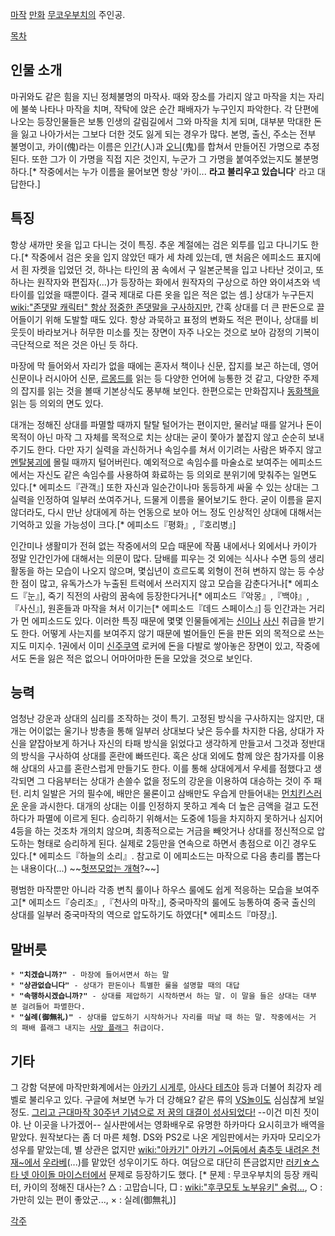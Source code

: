 [[마작]] [[만화]] [[무코우부치]]의 주인공.

[[목차]]

== 인물 소개 ==
마귀와도 같은 힘을 지닌 정체불명의 마작사. 때와 장소를 가리지 않고 마작을 치는 자리에 불쑥 나타나 마작을 치며, 작탁에 앉은 순간 패배자가 누구인지 파악한다. 각 단편에 나오는 등장인물들은 보통 인생의 갈림길에서 그와 마작을 치게 되며, 대부분 막대한 돈을 잃고 나아가서는 그보다 더한 것도 잃게 되는 경우가 많다.
본명, 출신, 주소는 전부 불명이고, 카이(傀)라는 이름은 [[인간]](人)과 [[오니]](鬼)를 합쳐서 만들어진 가명으로 추정된다. 또한 그가 이 가명을 직접 지은 것인지, 누군가 그 가명을 붙여주었는지도 불분명하다.[* 작중에서는 누가 이름을 물어보면 항상 '카이... '''라고 불리우고 있습니다'''' 라고 대답한다.] 

== 특징 ==
항상 새까만 옷을 입고 다니는 것이 특징. 추운 계절에는 검은 외투를 입고 다니기도 한다.[* 작중에서 검은 옷을 입지 않았던 때가 세 차례 있는데, 맨 처음은 에피소드 표지에서 흰 자켓을 입었던 것, 하나는 타인의 꿈 속에서 구 일본군복을 입고 나타난 것이고, 또 하나는 원작자와 편집자(...)가 등장하는 화에서 원작자의 구상으로 하얀 와이셔츠와 넥타이를 입었을 때뿐이다. 결국 제대로 다른 옷을 입은 적은 없는 셈.] 상대가 누구든지 [[wiki:"존댓말 캐릭터" 항상 정중한 존댓말을 구사하지만]], 간혹 상대를 더 큰 판돈으로 끌어들이기 위해 도발할 때도 있다. 항상 과묵하고 표정의 변화도 적은 편이나, 상대를 비웃듯이 바라보거나 허무한 미소를 짓는 장면이 자주 나오는 것으로 보아 감정의 기복이 극단적으로 적은 것은 아닌 듯 하다.

마장에 막 들어와서 자리가 없을 때에는 혼자서 책이나 신문, 잡지를 보곤 하는데, 영어 신문이나 러시아어 신문, [[르몽드]]를 읽는 등 다양한 언어에 능통한 것 같고, 다양한 주제의 잡지를 읽는 것을 볼때 기본상식도 풍부해 보인다. 한편으로는 만화잡지나 [[동화책]]을 읽는 등 의외의 면도 있다.

대개는 정해진 상대를 파멸할 때까지 탈탈 털어가는 편이지만, 물러날 때를 알거나 돈이 목적이 아닌 마작 그 자체를 목적으로 치는 상대는 굳이 쫓아가 붙잡지 않고 순순히 보내주기도 한다. 다만 자기 실력을 과신하거나 속임수를 쳐서 이기려는 사람은 봐주지 않고 [[멘탈붕괴]]에 몰릴 때까지 털어버린다. 예외적으로 속임수를 마술쇼로 보여주는 에피소드에서는 자신도 같은 속임수를 사용하여 화료하는 등 의외로 분위기에 맞춰주는 일면도 있다.[* 에피소드『관객』] 또한 자신과 일순간이나마 동등하게 싸울 수 있는 상대는 그 실력을 인정하여 일부러 쏘여주거나, 드물게 이름을 물어보기도 한다. 굳이 이름을 묻지 않더라도, 다시 만난 상대에게 하는 언동으로 보아 어느 정도 인상적인 상대에 대해서는 기억하고 있을 가능성이 크다.[* 에피소드『평화』,『호리병』] 

인간미나 생활미가 전혀 없는 작중에서의 모습 때문에 작품 내에서나 외에서나 카이가 정말 인간인가에 대해서는 의문이 많다. 담배를 피우는 것 외에는 식사나 수면 등의 생리활동을 하는 모습이 나오지 않으며, 몇십년이 흐르도록 외형이 전혀 변하지 않는 등 수상한 점이 많고, 유독가스가 누출된 트럭에서 쓰러지지 않고 모습을 감춘다거나[* 에피소드『눈』], 죽기 직전의 사람의 꿈속에 등장한다거나[* 에피소드『악몽』,『백야』,『사신』], 원혼들과 마작을 쳐서 이기는[* 에피소드『데드 스페이스』] 등 인간과는 거리가 먼 에피소드도 있다. 이러한 특징 때문에 몇몇 인물들에게는 [[신]]이나 [[사신]] 취급을 받기도 한다. 어떻게 사는지를 보여주지 않기 때문에 벌어들인 돈을 판돈 외의 목적으로 쓰는지도 미지수. 1권에서 이미 [[신주쿠]]역 로커에 돈을 다발로 쌓아놓은 장면이 있고, 작중에서도 돈을 잃은 적은 없으니 어마어마한 돈을 모았을 것으로 보인다.

== 능력 ==
엄청난 강운과 상대의 심리를 조작하는 것이 특기. 고정된 방식을 구사하지는 않지만, 대개는 어이없는 울기나 방총을 통해 일부러 상대보다 낮은 등수를 차지한 다음, 상대가 자신을 얕잡아보게 하거나 자신의 타패 방식을 읽었다고 생각하게 만들고서 그것과 정반대의 방식을 구사하여 상대를 혼란에 빠뜨린다. 혹은 상대 외에도 함께 앉은 참가자를 이용해 상대의 사고를 혼란스럽게 만들기도 한다. 이를 통해 상대에게서 우세를 점했다고 생각되면 그 다음부터는 상대가 손쓸수 없을 정도의 강운을 이용하여 대승하는 것이 주 패턴. 리치 일발은 거의 필수에, 배만은 물론이고 삼배만도 우습게 만들어내는 [[먼치킨]]스러운 운을 과시한다. 대개의 상대는 이를 인정하지 못하고 계속 더 높은 금액을 걸고 도전하다가 파멸에 이르게 된다. 승리하기 위해서는 도중에 1등을 차지하지 못하거나 심지어 4등을 하는 것조차 개의치 않으며, 최종적으로는 거금을 빼앗거나 상대를 정신적으로 압도하는 형태로 승리하게 된다. 실제로 2등만을 연속으로 하면서 총점으로 이긴 경우도 있다.[* 에피소드『하늘의 소리』. 참고로 이 에피소드는 마작으로 다음 총리를 뽑는다는 내용이다(...) ~~[[헛쯔모없는 개혁]]?~~]

평범한 마작뿐만 아니라 각종 변칙 룰이나 하우스 룰에도 쉽게 적응하는 모습을 보여주고[* 에피소드『승리조』,『천사의 마작』], 중국마작의 룰에도 능통하여 중국 출신의 상대를 일부러 중국마작의 역으로 압도하기도 하였다[* 에피소드『마쟝』].

== 말버릇 ==
 * '''"치겠습니까?"''' - 마장에 들어서면서 하는 말
 * '''"상관없습니다"''' - 상대가 판돈이나 특별한 룰을 설명할 때의 대답
 * '''"속행하시겠습니까?"''' - 상대를 제압하기 시작하면서 하는 말. 이 말을 들은 상대는 대부분 걸려들어 파멸한다.
 * '''"실례(御無礼)"''' - 상대를 압도하기 시작하거나 자리를 떠날 때 하는 말. 작중에서는 거의 패배 플래그 내지는 [[사망 플래그]] 취급이다.

== 기타 ==
그 강함 덕분에 마작만화계에서는 [[아카기 시게루]], [[아사다 테츠야]] 등과 더불어 최강자 레벨로 불리우고 있다. 구글에 쳐보면 누가 더 강해요? 같은 류의 [[VS놀이]]도 심심찮게 보일 정도. [http://nikins.egloos.com/m/1911990 그리고 근대마작 30주년 기념으로 저 꿈의 대결이 성사되었다!] --이건 미친 짓이야. 난 이곳을 나가겠어--
실사판에서는 영화배우로 유명한 하카마다 요시히코가 배역을 맡았다. 원작보다는 좀 더 마른 체형. DS와 PS2로 나온 게임판에서는 카자마 모리오가 성우를 맡았는데, 별 상관은 없지만 [[wiki:"아카기" 아카기 ~어둠에서 춤추듯 내려온 천재~]]에서 [[우라베]](...)를 맡았던 성우이기도 하다.
여담으로 대단히 뜬금없지만 [[러키☆스타 넷 아이돌 마이스터]]에서 문제로 등장하기도 했다. [* 문제 : 무코우부치의 등장 캐릭터, 카이의 정해진 대사는? △ : 고맙습니다, □ : [[wiki:"후쿠모토 노부유키" 술렁...]], ○ : 가만히 있는 편이 좋았군..., × : 실례(御無礼)]

[[각주]]
